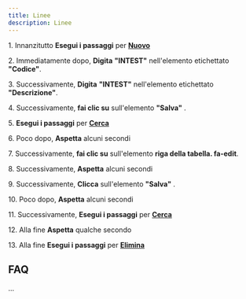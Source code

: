 ```yaml
---
title: Linee
description: Linee
---
```

1\. Innanzitutto **Esegui i passaggi** per **[Nuovo](docs/Z_Operazioni%20base/Nuovo)**  
  
2\. Immediatamente dopo, **Digita** **"INTEST"** nell'elemento etichettato **"Codice"**.  
  
3\. Successivamente, **Digita** **"INTEST"** nell'elemento etichettato **"Descrizione"**.  
  
4\. Successivamente, **fai clic su** sull'elemento **"Salva"** .  
  
5\. **Esegui i passaggi** per **[Cerca](docs/Z_Operazioni%20base/Cerca)**  
  
6\. Poco dopo, **Aspetta** alcuni secondi  
  
7\. Successivamente, **fai clic su** sull'elemento **riga della tabella. fa-edit**.  
  
8\. Successivamente, **Aspetta** alcuni secondi  
  
9\. Successivamente, **Clicca** sull'elemento **"Salva"** .  
  
10\. Poco dopo, **Aspetta** alcuni secondi  
  
11\. Successivamente, **Esegui i passaggi** per **[Cerca](docs/Z_Operazioni%20base/Cerca)**  
  
12\. Alla fine **Aspetta** qualche secondo  
  
13\. Alla fine **Esegui i passaggi** per **[Elimina](docs/Z_Operazioni%20base/Elimina)**  

FAQ
---

...